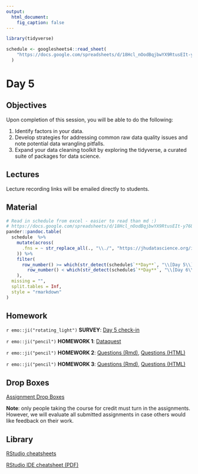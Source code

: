 ```yaml
---
output:
  html_document:
    fig_caption: false
---
```


```r
library(tidyverse)

schedule <- googlesheets4::read_sheet(
    "https://docs.google.com/spreadsheets/d/18Hcl_nOodBqjbwYX9RtusEIt-y76Uf3ZaATvwl5mPlI/edit?usp=sharing"
  )
```

# Day 5

## Objectives

Upon completion of this session, you will be able to do the following:

1. Identify factors in your data.
2. Develop strategies for addressing common raw data quality issues and note potential data wrangling pitfalls.
3. Expand your data cleaning toolkit by exploring the tidyverse, a curated suite of packages for data science. 


## Lectures

Lecture recording links will be emailed directly to students.


## Material

```r
# Read in schedule from excel - easier to read than md :)
# https://docs.google.com/spreadsheets/d/18Hcl_nOodBqjbwYX9RtusEIt-y76Uf3ZaATvwl5mPlI/edit?usp=sharing
pander::pandoc.table(
  schedule  %>%
    mutate(across(
      .fns = ~ str_replace_all(., "\\./", "https://jhudatascience.org/intro_to_r/")
    )) %>%
    filter(
      row_number() >= which(str_detect(schedule$`**Day**`, "\\[Day 5\\]")) &
        row_number() < which(str_detect(schedule$`**Day**`, "\\[Day 6\\]")) - 1
    ),
  missing = "",
  split.tables = Inf,
  style = "rmarkdown"
)
``` 


## Homework

`r emo::ji("rotating_light")` **SURVEY**: [Day 5 check-in](https://courseplus.jhu.edu/core/index.cfm/go/survey2:student.home/coID/16733/#!/surveyid/30887/surveyview)

`r emo::ji("pencil")` **HOMEWORK 1**: [Dataquest](https://app.dataquest.io/login?target-url=%2Fm%2F499%2Fintroduction-to-programming-in-r) 

`r emo::ji("pencil")` **HOMEWORK 2**: [Questions (Rmd)](../../HW/homework2.Rmd), [Questions (HTML)](../../HW/homework2.html)

`r emo::ji("pencil")` **HOMEWORK 3**: [Questions (Rmd)](../../HW/homework3.Rmd), [Questions (HTML)](../../HW/homework3.html)


## Drop Boxes

[Assignment Drop Boxes](https://courseplus.jhu.edu/core/index.cfm/go/db:main/coid/16733/)

**Note**: only people taking the course for credit must turn in the assignments. However, we will evaluate all submitted assignments in case others would like feedback on their work.


## Library

[RStudio cheatsheets](https://www.rstudio.com/resources/cheatsheets/)

[RStudio IDE cheatsheet (PDF)](../../resources/rstudio_IDE_cheatsheet.pdf)
